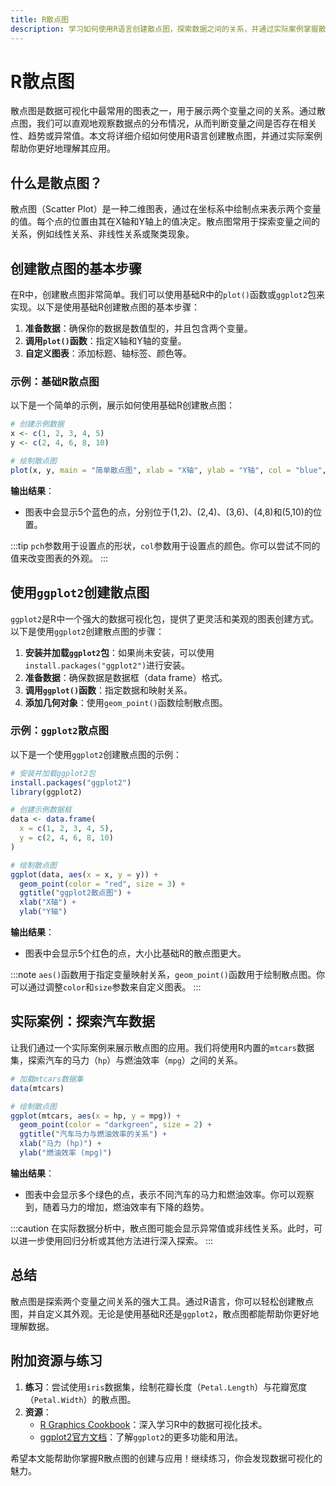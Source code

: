 ```yaml
---
title: R散点图
description: 学习如何使用R语言创建散点图，探索数据之间的关系，并通过实际案例掌握散点图的应用。
---
```


# R散点图

散点图是数据可视化中最常用的图表之一，用于展示两个变量之间的关系。通过散点图，我们可以直观地观察数据点的分布情况，从而判断变量之间是否存在相关性、趋势或异常值。本文将详细介绍如何使用R语言创建散点图，并通过实际案例帮助你更好地理解其应用。

## 什么是散点图？

散点图（Scatter Plot）是一种二维图表，通过在坐标系中绘制点来表示两个变量的值。每个点的位置由其在X轴和Y轴上的值决定。散点图常用于探索变量之间的关系，例如线性关系、非线性关系或聚类现象。

## 创建散点图的基本步骤

在R中，创建散点图非常简单。我们可以使用基础R中的`plot()`函数或`ggplot2`包来实现。以下是使用基础R创建散点图的基本步骤：

1. **准备数据**：确保你的数据是数值型的，并且包含两个变量。
2. **调用`plot()`函数**：指定X轴和Y轴的变量。
3. **自定义图表**：添加标题、轴标签、颜色等。

### 示例：基础R散点图

以下是一个简单的示例，展示如何使用基础R创建散点图：

```r
# 创建示例数据
x <- c(1, 2, 3, 4, 5)
y <- c(2, 4, 6, 8, 10)

# 绘制散点图
plot(x, y, main = "简单散点图", xlab = "X轴", ylab = "Y轴", col = "blue", pch = 19)
```

**输出结果**：
- 图表中会显示5个蓝色的点，分别位于(1,2)、(2,4)、(3,6)、(4,8)和(5,10)的位置。

:::tip
`pch`参数用于设置点的形状，`col`参数用于设置点的颜色。你可以尝试不同的值来改变图表的外观。
:::

## 使用`ggplot2`创建散点图

`ggplot2`是R中一个强大的数据可视化包，提供了更灵活和美观的图表创建方式。以下是使用`ggplot2`创建散点图的步骤：

1. **安装并加载`ggplot2`包**：如果尚未安装，可以使用`install.packages("ggplot2")`进行安装。
2. **准备数据**：确保数据是数据框（data frame）格式。
3. **调用`ggplot()`函数**：指定数据和映射关系。
4. **添加几何对象**：使用`geom_point()`函数绘制散点图。

### 示例：`ggplot2`散点图

以下是一个使用`ggplot2`创建散点图的示例：

```r
# 安装并加载ggplot2包
install.packages("ggplot2")
library(ggplot2)

# 创建示例数据框
data <- data.frame(
  x = c(1, 2, 3, 4, 5),
  y = c(2, 4, 6, 8, 10)
)

# 绘制散点图
ggplot(data, aes(x = x, y = y)) +
  geom_point(color = "red", size = 3) +
  ggtitle("ggplot2散点图") +
  xlab("X轴") +
  ylab("Y轴")
```

**输出结果**：
- 图表中会显示5个红色的点，大小比基础R的散点图更大。

:::note
`aes()`函数用于指定变量映射关系，`geom_point()`函数用于绘制散点图。你可以通过调整`color`和`size`参数来自定义图表。
:::

## 实际案例：探索汽车数据

让我们通过一个实际案例来展示散点图的应用。我们将使用R内置的`mtcars`数据集，探索汽车的马力（`hp`）与燃油效率（`mpg`）之间的关系。

```r
# 加载mtcars数据集
data(mtcars)

# 绘制散点图
ggplot(mtcars, aes(x = hp, y = mpg)) +
  geom_point(color = "darkgreen", size = 2) +
  ggtitle("汽车马力与燃油效率的关系") +
  xlab("马力 (hp)") +
  ylab("燃油效率 (mpg)")
```

**输出结果**：
- 图表中会显示多个绿色的点，表示不同汽车的马力和燃油效率。你可以观察到，随着马力的增加，燃油效率有下降的趋势。

:::caution
在实际数据分析中，散点图可能会显示异常值或非线性关系。此时，可以进一步使用回归分析或其他方法进行深入探索。
:::

## 总结

散点图是探索两个变量之间关系的强大工具。通过R语言，你可以轻松创建散点图，并自定义其外观。无论是使用基础R还是`ggplot2`，散点图都能帮助你更好地理解数据。

## 附加资源与练习

1. **练习**：尝试使用`iris`数据集，绘制花瓣长度（`Petal.Length`）与花瓣宽度（`Petal.Width`）的散点图。
2. **资源**：
   - [R Graphics Cookbook](https://r-graphics.org/)：深入学习R中的数据可视化技术。
   - [ggplot2官方文档](https://ggplot2.tidyverse.org/)：了解`ggplot2`的更多功能和用法。

希望本文能帮助你掌握R散点图的创建与应用！继续练习，你会发现数据可视化的魅力。